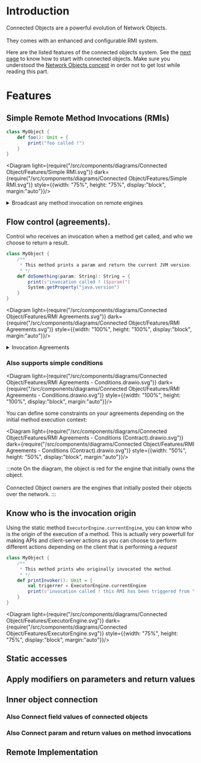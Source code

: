 
# Introduction


Connected Objects are a powerful evolution of Network Objects.<br></br>
They comes with an enhanced and configurable RMI system.

Here are the listed features of the connected objects system.
See the <a href={pages.gnom.caches.connected_objects.cache}>next page</a> to know how to start with connected objects.
Make sure you understood the <a href={pages.gnom.naming.index}>Network Objects concept</a> in order not to get lost while reading this part.

# Features

## Simple Remote Method Invocations (RMIs)

```scala
class MyObject {
    def foo(): Unit = {
        print("foo called !")
    }
}
```

<Diagram light={require("/src/components/diagrams/Connected Object/Features/Simple RMI.svg")}
         dark={require("/src/components/diagrams/Connected Object/Features/Simple RMI.svg")}
         style={{width: "75%", height: "75%", display:"block", margin:"auto"}}/>

<details>
    <summary>Broadcast any method invocation on remote engines</summary>
    <div>
        All method invocations can be spread out on other engines in order to simulate a "cloud" object being accessed
        from other engines and which internal state is completely synchronized.
    </div>
</details>

## Flow control (agreements).
Control who receives an invocation when a method get called, and who we choose to return a result.

```scala
class MyObject {
    /**
     * This method prints a param and return the current JVM version.
     * */
    def doSomething(param: String): String = {
        print(s"invocation called ! ($param)")
        System.getProperty("java.version")
    }
}
```

<Diagram light={require("/src/components/diagrams/Connected Object/Features/RMI Agreements.svg")}
         dark={require("/src/components/diagrams/Connected Object/Features/RMI Agreements.svg")}
         style={{width: "100%", height: "100%", display:"block", margin:"auto"}}/>

<details>
    <summary>Invocation Agreements</summary>
    <div>
        You can define a contract for methods and specify agreements that controls the invocation flow over the network.<br></br>
        As the example shows, it's also possible to <orange>appoint</orange> an engine that'll have to return a result
        when performing a call on multiple engines<br></br>
    </div>
</details>

### Also supports simple conditions

<Diagram light={require("/src/components/diagrams/Connected Object/Features/RMI Agreements - Conditions.drawio.svg")}
         dark={require("/src/components/diagrams/Connected Object/Features/RMI Agreements - Conditions.drawio.svg")}
         style={{width: "100%", height: "100%", display:"block", margin:"auto"}}/>


You can define some constraints on your agreements depending on the initial method execution context:

<Diagram light={require("/src/components/diagrams/Connected Object/Features/RMI Agreements - Conditions (Contract).drawio.svg")}
         dark={require("/src/components/diagrams/Connected Object/Features/RMI Agreements - Conditions (Contract).drawio.svg")}
         style={{width: "50%", height: "50%", display:"block", margin:"auto"}}/>

:::note
On the diagram, the object is red for the engine that initially owns the object.<br></br>
Connected Object owners are the engines that initially posted their objects over the network.
:::

## Know who is the invocation origin

Using the static method `ExecutorEngine.currentEngine`, you can know who is the origin of the execution of a method.
This is actually very powerfull for making APIs and client-server actions as you can choose to perform different actions depending on the client
that is performing a _request_

```scala
class MyObject {
    /**
     * This method prints who originally invocated the method.
     * */
    def printInvoker(): Unit = {
        val trigerrer = ExecutorEngine.currentEngine
        print(s"invocation called ! this RMI has been triggered from " + trigerrer.identifier)
    }
}
```

<Diagram light={require("/src/components/diagrams/Connected Object/Features/ExecutorEngine.svg")}
         dark={require("/src/components/diagrams/Connected Object/Features/ExecutorEngine.svg")}
         style={{width: "75%", height: "75%", display:"block", margin:"auto"}}/>

## Static accesses

## Apply modifiers on parameters and return values

## Inner object connection

### Also Connect field values of connected objects

### Also Connect param and return values on method invocations

## Remote Implementation

